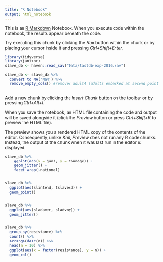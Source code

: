 ```yaml
---
title: "R Notebook"
output: html_notebook
---
```


This is an [R Markdown](http://rmarkdown.rstudio.com) Notebook. When you execute code within the notebook, the results appear beneath the code. 

Try executing this chunk by clicking the *Run* button within the chunk or by placing your cursor inside it and pressing *Ctrl+Shift+Enter*. 

```r
library(tidyverse)
library(janitor)
slave_db <- haven::read_sav("Data/tastdb-exp-2016.sav")

slave_db <- slave_db %>% 
  convert_to_NA('NaN') %>% 
  remove_empty_cols() #removes adult4 (adults embarked at second point of purchase)
  
```

Add a new chunk by clicking the *Insert Chunk* button on the toolbar or by pressing *Ctrl+Alt+I*.

When you save the notebook, an HTML file containing the code and output will be saved alongside it (click the *Preview* button or press *Ctrl+Shift+K* to preview the HTML file).

The preview shows you a rendered HTML copy of the contents of the editor. Consequently, unlike *Knit*, *Preview* does not run any R code chunks. Instead, the output of the chunk when it was last run in the editor is displayed.

```r
slave_db %>% 
    ggplot(aes(x = guns, y = tonnage)) + 
    geom_jitter() + 
    facet_wrap(~national)


slave_db %>% 
  ggplot(aes(slintend, tslavesd)) + 
  geom_point()


slave_db %>% 
  ggplot(aes(sladamer, sladvoy)) + 
  geom_jitter()


slave_db %>% 
  group_by(resistance) %>% 
  count() %>% 
  arrange(desc(n)) %>% 
  head(n = 10) %>% 
  ggplot(aes(x = factor(resistance), y = n)) + 
  geom_col()



```















